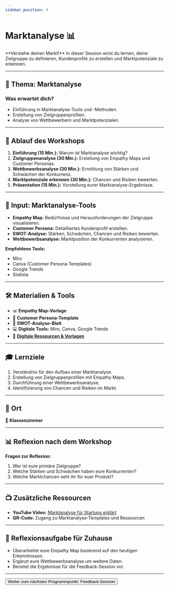 ```yaml
---
sidebar_position: 4
---
```


# Marktanalyse 📊

<Admonition type="info" icon="📈">
  **Verstehe deinen Markt!**  
  In dieser Session wirst du lernen, deine Zielgruppe zu definieren, Kundenprofile zu erstellen und Marktpotenziale zu erkennen.
</Admonition>

---

## 🎯 **Thema:** Marktanalyse

### **Was erwartet dich?**
- Einführung in Marktanalyse-Tools und -Methoden.  
- Erstellung von Zielgruppenprofilen.  
- Analyse von Wettbewerbern und Marktpotenzialen.  

---

## 📝 **Ablauf des Workshops**

1. **Einführung (15 Min.):** Warum ist Marktanalyse wichtig?  
2. **Zielgruppenanalyse (30 Min.):** Erstellung von Empathy Maps und Customer Personas.  
3. **Wettbewerbsanalyse (30 Min.):** Ermittlung von Stärken und Schwächen der Konkurrenz.  
4. **Marktpotenziale erkennen (30 Min.):** Chancen und Risiken bewerten.  
5. **Präsentation (15 Min.):** Vorstellung eurer Marktanalyse-Ergebnisse.  

---

## 🧠 **Input: Marktanalyse-Tools**

- **Empathy Map:** Bedürfnisse und Herausforderungen der Zielgruppe visualisieren.  
- **Customer Persona:** Detailliertes Kundenprofil erstellen.  
- **SWOT-Analyse:** Stärken, Schwächen, Chancen und Risiken bewerten.  
- **Wettbewerbsanalyse:** Marktposition der Konkurrenten analysieren.  

**Empfohlene Tools:**  
- Miro  
- Canva (Customer Persona Templates)  
- Google Trends  
- Statista  

---

## 🛠️ **Materialien & Tools**

- 📊 **Empathy Map-Vorlage**  
- 📄 **Customer Persona-Template**  
- 📝 **SWOT-Analyse-Blatt**  
- 💻 **Digitale Tools:** Miro, Canva, Google Trends  
- 📂 **[Digitale Ressourcen & Vorlagen](https://drive.google.com/drive/folders/1GMZ5pg54OIcuKGARYLaR_-Cr4w9XJ9iA?usp=drive_link)**  
---

## 🎓 **Lernziele**

1. Verständnis für den Aufbau einer Marktanalyse.  
2. Erstellung von Zielgruppenprofilen mit Empathy Maps.  
3. Durchführung einer Wettbewerbsanalyse.  
4. Identifizierung von Chancen und Risiken im Markt.  

---


## 📍 **Ort**

📍 **Klassenzimmer**  

---

## 📊 **Reflexion nach dem Workshop**

**Fragen zur Reflexion:**  
1. Wer ist eure primäre Zielgruppe?  
2. Welche Stärken und Schwächen haben eure Konkurrenten?  
3. Welche Marktchancen seht ihr für euer Produkt?  

---

## 📺 **Zusätzliche Ressourcen**

- **YouTube Video:** [Marktanalyse für Startups erklärt](https://www.youtube.com/watch?v=TCu-k5dehIQ&t=40s)  
- **QR-Code:** Zugang zu Marktanalyse-Templates und Ressourcen  

---

## 🚀 **Reflexionsaufgabe für Zuhause**

- Überarbeitet eure Empathy Map basierend auf den heutigen Erkenntnissen.  
- Ergänzt eure Wettbewerbsanalyse um weitere Daten.  
- Bereitet die Ergebnisse für die Feedback-Session vor.  

---

<Button destination="/roadmap/docs/startup-basics/yfn-school/day2/feedback">
  Weiter zum nächsten Programmpunkt: Feedback-Session
</Button>